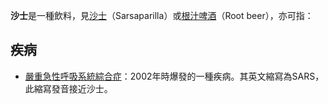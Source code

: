 '''沙士'''是一種飲料，見[[沙士_(飲品)|沙士]]（Sarsaparilla）或[[根汁啤酒|根汁啤酒]]（Root beer），亦可指：

==疾病==
*[[嚴重急性呼吸系統綜合症|嚴重急性呼吸系統綜合症]]：2002年時爆發的一種疾病。其英文縮寫為SARS，此縮寫發音接近沙士。

{{Disambig|沙|cat=二字消歧義}}